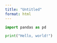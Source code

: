 ```yaml
---
title: "Untitled"
format: html
---
```



```python
import pandas as pd

print("Hello, world!")
```